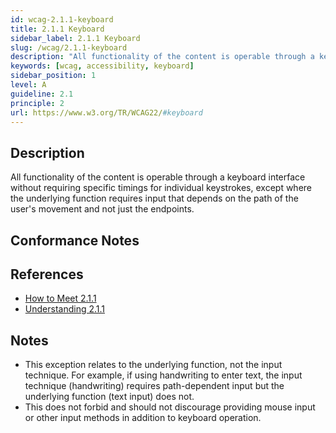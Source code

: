 ```yaml
---
id: wcag-2.1.1-keyboard
title: 2.1.1 Keyboard
sidebar_label: 2.1.1 Keyboard
slug: /wcag/2.1.1-keyboard
description: "All functionality of the content is operable through a keyboard interface without requiring specific timings for individual keystrokes, except where the underlying function requires input that depends on the path of the user's movement and not just the endpoints."
keywords: [wcag, accessibility, keyboard]
sidebar_position: 1
level: A
guideline: 2.1
principle: 2
url: https://www.w3.org/TR/WCAG22/#keyboard
---
```


## Description

All functionality of the content is operable through a keyboard interface without requiring specific timings for individual keystrokes, except where the underlying function requires input that depends on the path of the user's movement and not just the endpoints.

## Conformance Notes

<Project name="ads">
</Project>

<Project name="scix">
  <Support/>
</Project>

## References

- [How to Meet 2.1.1](https://www.w3.org/WAI/WCAG22/quickref/#keyboard)
- [Understanding 2.1.1](https://www.w3.org/WAI/WCAG22/Understanding/keyboard.html)

## Notes

- This exception relates to the underlying function, not the input technique. For example, if using handwriting to enter text, the input technique (handwriting) requires path-dependent input but the underlying function (text input) does not.
- This does not forbid and should not discourage providing mouse input or other input methods in addition to keyboard operation.
